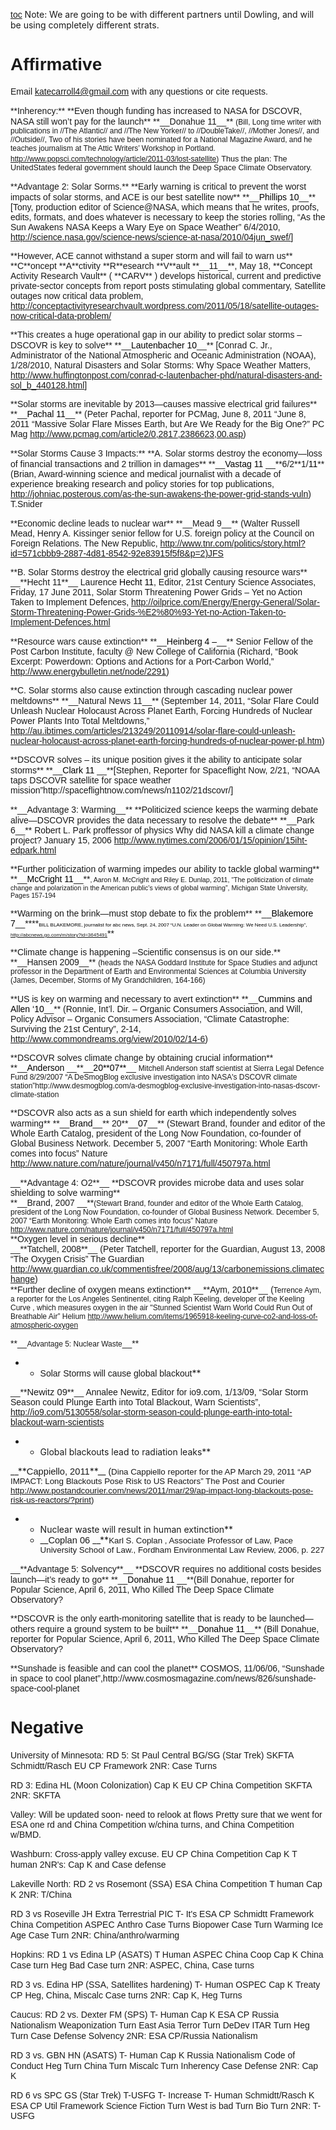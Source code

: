 <span style="font-family: Arial,Helvetica,sans-serif;">[[toc]]
</span>
Note: We are going to be with different partners until Dowling, and will be using completely different strats. 

=<span style="font-family: Arial,Helvetica,sans-serif;">Affirmative</span>= 
<span style="font-family: Arial,Helvetica,sans-serif;">Email [[mailto:katecarroll4@gmail.com|katecarroll4@gmail.com]] with any questions or cite requests.</span>



<span style="font-family: Arial,Helvetica,sans-serif;">**Inherency:**</span>
<span style="font-family: Arial,Helvetica,sans-serif;">**Even though funding has increased to NASA for DSCOVR, NASA still won’t pay for the launch**</span>
<span style="font-family: Arial,Helvetica,sans-serif;">**__Donahue 11__** <span style="font-size: 9pt; text-decoration: none;">(Bill, Long time writer with publications in //The Atlantic// and //The New Yorker// to //DoubleTake//, //Mother Jones//, and //Outside//, Two of his stories have been nominated for a National Magazine Award, and he teaches journalism at The Attic Writers’ Workshop in Portland. http://www.popsci.com/technology/article/2011-03/lost-satellite)</span></span>
<span style="font-family: Arial,Helvetica,sans-serif; font-size: 9.5pt;">Thus the plan: The UnitedStates federal government should launch the Deep Space Climate Observatory. </span>

<span style="font-family: Arial,Helvetica,sans-serif;">**Advantage 2: Solar Sorms.**</span>
<span style="font-family: Arial,Helvetica,sans-serif;">**Early warning is critical to prevent the worst impacts of solar storms, and ACE is our best satellite now**</span>
<span style="font-family: Arial,Helvetica,sans-serif;">**__<span style="color: black;">Phillips 10</span>__**[Tony, production editor of Science@NASA, which means that he writes, proofs, edits, formats, and does whatever is necessary to keep the stories rolling, “As the Sun Awakens NASA Keeps a Wary Eye on Space Weather” 6/4/2010, http://science.nasa.gov/science-news/science-at-nasa/2010/04jun_swef/]</span>

<span style="font-family: Arial,Helvetica,sans-serif;">**However, ACE cannot withstand a super storm and will fail to warn us**</span>
<span style="font-family: Arial,Helvetica,sans-serif;">**C**<span style="text-decoration: none;">oncept </span>**A**<span style="text-decoration: none;">ctivity </span>**R**<span style="text-decoration: none;">esearch </span>**V**<span style="text-decoration: none;">ault</span> **__11__**, May 18, **Concept Activity Research Vault** ( **CARV** ) develops historical, current and predictive private-sector concepts from report posts stimulating global commentary, Satellite outages now critical data problem, http://conceptactivityresearchvault.wordpress.com/2011/05/18/satellite-outages-now-critical-data-problem/</span>

<span style="font-family: Arial,Helvetica,sans-serif;">**This creates a huge operational gap in our ability to predict solar storms – DSCOVR is key to solve**</span>
<span style="font-family: Arial,Helvetica,sans-serif;">**__<span style="color: black;">Lautenbacher 10</span>__** [Conrad C. Jr., Administrator of the National Atmospheric and Oceanic Administration (NOAA), 1/28/2010, Natural Disasters and Solar Storms: Why Space Weather Matters, http://www.huffingtonpost.com/conrad-c-lautenbacher-phd/natural-disasters-and-sol_b_440128.html]</span>

<span style="font-family: Arial,Helvetica,sans-serif;">**Solar storms are inevitable by 2013—causes massive electrical grid failures**</span>
<span style="font-family: Arial,Helvetica,sans-serif;">**__<span style="color: black;">Pachal 11</span>__** (Peter Pachal, reporter for PCMag, June 8, 2011 “June 8, 2011 “Massive Solar Flare Misses Earth, but Are We Ready for the Big One?” PC Mag http://www.pcmag.com/article2/0,2817,2386623,00.asp)</span>

<span style="font-family: Arial,Helvetica,sans-serif;">**Solar Storms Cause 3 Impacts:**</span>
<span style="font-family: Arial,Helvetica,sans-serif;">**A. Solar storms destroy the economy—loss of financial transactions and 2 trillion in damages**</span>
<span style="font-family: Arial,Helvetica,sans-serif;">**__<span style="color: black;">Vastag 11 </span>__**6/2**1/<span style="color: black;">11</span>** (Brian, Award-winning science and medical journalist with a decade of experience breaking research and policy stories for top publications, http://johniac.posterous.com/as-the-sun-awakens-the-power-grid-stands-vuln) T.Snider</span>

<span style="font-family: Arial,Helvetica,sans-serif;">**Economic decline leads to nuclear war**</span>
<span style="font-family: Arial,Helvetica,sans-serif;">**__Mead 9__** (Walter Russell Mead, Henry A. Kissinger senior fellow for U.S. foreign policy at the Council on Foreign Relations. The New Republic, http://www.tnr.com/politics/story.html?id=571cbbb9-2887-4d81-8542-92e83915f5f8&p=2)JFS</span>

<span style="font-family: Arial,Helvetica,sans-serif;">**B. Solar Storms destroy the electrical grid globally causing resource wars**</span>
<span style="font-family: Arial,Helvetica,sans-serif;">__**Hecht 11**__ Laurence <span style="color: black;">Hecht 11</span>, Editor, 21st Century Science Associates, Friday, 17 June 2011, Solar Storm Threatening Power Grids – Yet no Action Taken to Implement Defences, http://oilprice.com/Energy/Energy-General/Solar-Storm-Threatening-Power-Grids-%E2%80%93-Yet-no-Action-Taken-to-Implement-Defences.html</span>

<span style="font-family: Arial,Helvetica,sans-serif;">**Resource wars cause extinction**</span>
<span style="font-family: Arial,Helvetica,sans-serif;">**__<span style="color: black;">Heinberg 4 –</span>__** Senior Fellow of the Post Carbon Institute, faculty @ New College of California (Richard, “Book Excerpt: Powerdown: Options and Actions for a Port-Carbon World,” http://www.energybulletin.net/node/2291)</span>

<span style="font-family: Arial,Helvetica,sans-serif;">**C. Solar storms also cause extinction through cascading nuclear power meltdowns**</span>
<span style="font-family: Arial,Helvetica,sans-serif;">**__Natural News 11__** (September 14, 2011, “Solar Flare Could Unleash Nuclear Holocaust Across Planet Earth, Forcing Hundreds of Nuclear Power Plants Into Total Meltdowns,” http://au.ibtimes.com/articles/213249/20110914/solar-flare-could-unleash-nuclear-holocaust-across-planet-earth-forcing-hundreds-of-nuclear-power-pl.htm)</span>

<span style="font-family: Arial,Helvetica,sans-serif;">**DSCOVR solves – its unique position gives it the ability to anticipate solar storms**</span>
<span style="font-family: Arial,Helvetica,sans-serif;">**__<span style="color: black;">Clark 11 </span>__**[Stephen, Reporter for Spaceflight Now, 2/21, “NOAA taps DSCOVR satellite for space weather mission”http://spaceflightnow.com/news/n1102/21dscovr/]</span>

<span style="font-family: Arial,Helvetica,sans-serif;">**__Advantage 3: Warming__**</span>
<span style="font-family: Arial,Helvetica,sans-serif;">**Politicized science keeps the warming debate alive—DSCOVR provides the data necessary to resolve the debate**</span>
<span style="font-family: Arial,Helvetica,sans-serif;">**__Park 6__** Robert L. Park proffessor of physics Why did NASA kill a climate change project? January 15, 2006 http://www.nytimes.com/2006/01/15/opinion/15iht-edpark.html</span>

<span style="font-family: Arial,Helvetica,sans-serif;">**Further politicization of warming impedes our ability to tackle global warming**</span>
<span style="font-family: Arial,Helvetica,sans-serif;">**__<span style="color: black;">McCright 11</span>__**<span style="font-size: 8pt;">, Aaron M. McCright and Riley E. Dunlap, 2011, “The politicization of climate change and polarization in the American public’s views of global warming”, Michigan State University, Pages 157-194</span></span>

<span style="font-family: Arial,Helvetica,sans-serif;">**Warming on the brink—must stop debate to fix the problem**</span>
<span style="font-family: Arial,Helvetica,sans-serif;">**__<span style="color: black;">Blakemore 7</span>__****<span style="color: black; font-size: 6pt;">BILL BLAKEMORE, journalist for abc news, Sept. 24, 2007 “U.N. Leader on Global Warming: We Need U.S. Leadership”, http://abcnews.go.com/m/story?id=3645491</span>**</span>

<span style="font-family: Arial,Helvetica,sans-serif;">**Climate change is happening –Scientific consensus is on our side.**</span>
<span style="font-family: Arial,Helvetica,sans-serif;">**__Hansen 2009__** <span style="font-size: 9pt;">(heads the NASA Goddard Institute for Space Studies and adjunct professor in the Department of Earth and Environmental Sciences at Columbia University (James, December, Storms of My Grandchildren, 164-166)</span></span>

<span style="font-family: Arial,Helvetica,sans-serif;">**US is key on warming and necessary to avert extinction**</span>
<span style="font-family: Arial,Helvetica,sans-serif;">**__<span style="color: black;">Cummins and Allen ‘10</span>__** (Ronnie, Int’l. Dir. – Organic Consumers Association, and Will, Policy Advisor – Organic Consumers Association, “Climate Catastrophe: Surviving the 21st Century”, 2-14, http://www.commondreams.org/view/2010/02/14-6)</span>

<span style="font-family: Arial,Helvetica,sans-serif;">**DSCOVR solves climate change by obtaining crucial information**</span>
<span style="font-family: Arial,Helvetica,sans-serif;">**__<span style="color: black;">Anderson </span>__**__<span style="color: black;">20**07**</span>__ <span style="font-size: 9pt;">Mitchell Anderson staff scientist at Sierra Legal Defence Fund 8/29/2007 “A DeSmogBlog exclusive investigation into NASA's DSCOVR climate station”http://www.desmogblog.com/a-desmogblog-exclusive-investigation-into-nasas-dscovr-climate-station</span></span>

<span style="font-family: Arial,Helvetica,sans-serif;">**DSCOVR also acts as a sun shield for earth which independently solves warming**</span>
<span style="font-family: Arial,Helvetica,sans-serif;">**__<span style="color: black;">Brand</span>__** 20**__<span style="color: black;">07</span>__** (Stewart Brand, founder and editor of the Whole Earth Catalog, president of the Long Now Foundation, co-founder of Global Business Network. December 5, 2007 “Earth Monitoring: Whole Earth comes into focus” Nature http://www.nature.com/nature/journal/v450/n7171/full/450797a.html</span>

<span style="font-family: Arial,Helvetica,sans-serif;">__**Advantage 4: O2**__</span>
<span style="font-family: Arial,Helvetica,sans-serif;">**DSCOVR provides microbe data and uses solar shielding to solve warming**</span>
<span style="display: block; text-align: left;"><span style="display: block; font-family: Arial,Helvetica,sans-serif; text-align: left;">**__<span class="Author-Date">Brand, </span><span class="CitesChar">20</span><span class="Author-Date">07 </span>__**<span style="font-size: 9pt;">(Stewart Brand, founder and editor of the Whole Earth Catalog, president of the Long Now Foundation, co-founder of Global Business Network. December 5, 2007 “Earth Monitoring: Whole Earth comes into focus” Nature http://www.nature.com/nature/journal/v450/n7171/full/450797a.html</span></span></span>
<span style="font-family: Arial,Helvetica,sans-serif;">**Oxygen level in serious decline**</span>
<span style="display: block; text-align: left;"><span style="display: block; font-family: Arial,Helvetica,sans-serif; text-align: left;">__**<span class="Author-Date">Tatchell, 2008</span>**__ (Peter Tatchell, reporter for the Guardian, August 13, 2008 “The Oxygen Crisis” The Guardian http://www.guardian.co.uk/commentisfree/2008/aug/13/carbonemissions.climatechange)</span></span>
<span style="font-family: Arial,Helvetica,sans-serif;">**Further decline of oxygen means extinction**</span>
<span style="font-family: Arial,Helvetica,sans-serif;">__**<span class="Author-Date">Aym, 2010</span>**__<span style="background-color: white;"> (</span><span style="background-color: white; font-size: 9pt;">Terrence Aym, a reporter for the Los Angeles Sentinentel, citing Ralph Keeling, developer of the Keeling Curve , which measures oxygen in the air "Stunned Scientist Warn World Could Run Out of Breathable Air” Helium http://www.helium.com/items/1965918-keeling-curve-co2-and-loss-of-atmospheric-oxygen</span></span>

<span style="font-family: Arial,Helvetica,sans-serif;">**__<span style="background-color: white; font-size: 9pt;">Advantage 5: Nuclear Waste</span>__**</span>

**<span style="font-family: Arial,Helvetica,sans-serif;">Solar Storms will cause global blackout</span>**
<span style="font-family: Arial,Helvetica,sans-serif;">__**<span style="font-size: 11pt;">Newitz 09</span>**__ Annalee <span class="Author-Date">Newitz</span>, Editor for io9.com, 1/13/<span class="Author-Date">09</span>, “Solar Storm Season could Plunge Earth into Total Blackout, Warn Scientists”, http://io9.com/5130558/solar-storm-season-could-plunge-earth-into-total-blackout-warn-scientists</span>

**Global blackouts lead to radiation leaks**
__**<span class="Author-Date"><span style="font-family: Arial,sans-serif; font-size: 11pt;">Cappiello, 2011</span></span>**__<span style="font-family: Arial,sans-serif;"> (</span><span style="font-family: Arial,sans-serif; font-size: 10pt;">Dina Cappiello reporter for the AP March 29, 2011 “AP IMPACT: Long Blackouts Pose Risk to US Reactors” The Post and Courier http://www.postandcourier.com/news/2011/mar/29/ap-impact-long-blackouts-pose-risk-us-reactors/?print)</span>

**Nuclear waste will result in human extinction**
**__<span style="font-family: Arial,sans-serif; font-size: 11pt;">Coplan 06 </span>__**<span style="font-family: Arial,sans-serif; font-size: 10pt;">Karl S. </span><span class="Author-Date" style="font-family: Arial,sans-serif; font-size: 10pt;">Coplan</span><span style="font-family: Arial,sans-serif; font-size: 10pt;"> , Associate Professor of Law, Pace University School of Law., Fordham Environmental Law Review, 2006, p. 227</span>

<span style="font-family: Arial,Helvetica,sans-serif;">__**Advantage 5: Solvency**__</span>
<span style="font-family: Arial,Helvetica,sans-serif;">**DSCOVR requires no additional costs besides launch—it’s ready to go**</span>
<span style="font-family: Arial,Helvetica,sans-serif;">**__<span style="color: black;">Donahue 11 </span>__**(Bill Donahue, reporter for Popular Science, April 6, 2011,<span style="text-decoration: none;"> Who Killed The Deep Space Climate Observatory?</span></span>

<span style="font-family: Arial,Helvetica,sans-serif;">**DSCOVR is the only earth-monitoring satellite that is ready to be launched—others require a ground system to be built**</span>
<span style="font-family: Arial,Helvetica,sans-serif;">**__<span style="color: black;">Donahue 11</span>__** (Bill Donahue, reporter for Popular Science, April 6, 2011,<span style="text-decoration: none;"> Who Killed The Deep Space Climate Observatory?</span></span>

<span style="font-family: Arial,Helvetica,sans-serif;">**Sunshade is feasible and can cool the planet**</span>
<span style="font-family: Arial,Helvetica,sans-serif;"><span class="Author-Date">COSMOS</span>, 11/06/<span class="Author-Date">06</span>, “Sunshade in space to cool planet”,http://www.cosmosmagazine.com/news/826/sunshade-space-cool-planet</span>

=<span style="font-family: Arial,Helvetica,sans-serif;">Negative</span>= 
<span style="font-family: Arial,Helvetica,sans-serif;">University of Minnesota:</span>
<span style="font-family: Arial,Helvetica,sans-serif;">RD 5: St Paul Central BG/SG (Star Trek)</span>
<span style="font-family: Arial,Helvetica,sans-serif;">SKFTA</span>
<span style="font-family: Arial,Helvetica,sans-serif;">Schmidtt/Rasch</span>
<span style="font-family: Arial,Helvetica,sans-serif;">EU CP</span>
<span style="font-family: Arial,Helvetica,sans-serif;">Framework</span>
<span style="font-family: Arial,Helvetica,sans-serif;">2NR: Case Turns</span>

<span style="font-family: Arial,Helvetica,sans-serif;">RD 3: Edina HL (Moon Colonization)</span>
<span style="font-family: Arial,Helvetica,sans-serif;">Cap K</span>
<span style="font-family: Arial,Helvetica,sans-serif;">EU CP</span>
<span style="font-family: Arial,Helvetica,sans-serif;">China Competition</span>
<span style="font-family: Arial,Helvetica,sans-serif;">SKFTA</span>
<span style="font-family: Arial,Helvetica,sans-serif;">2NR: SKFTA</span>


<span style="font-family: Arial,Helvetica,sans-serif;">Valley:</span>
<span style="font-family: Arial,Helvetica,sans-serif;">Will be updated soon- need to relook at flows</span>
<span style="font-family: Arial,Helvetica,sans-serif;">Pretty sure that we went for ESA one rd and China Competition w/china turns, and China Competition w/BMD.</span>

<span style="font-family: Arial,Helvetica,sans-serif;">Washburn: Cross-apply valley excuse.</span>
<span style="font-family: Arial,Helvetica,sans-serif;">EU CP</span>
<span style="font-family: Arial,Helvetica,sans-serif;">China Competition</span>
<span style="font-family: Arial,Helvetica,sans-serif;">Cap K</span>
<span style="font-family: Arial,Helvetica,sans-serif;">T human</span>
<span style="font-family: Arial,Helvetica,sans-serif;">2NR's: Cap K and Case defense</span>

<span style="font-family: Arial,Helvetica,sans-serif;">Lakeville North:</span>
<span style="font-family: Arial,Helvetica,sans-serif;">RD 2 vs Rosemont (SSA)</span>
<span style="font-family: Arial,Helvetica,sans-serif;">ESA</span>
<span style="font-family: Arial,Helvetica,sans-serif;">China Competition</span>
<span style="font-family: Arial,Helvetica,sans-serif;">T human</span>
<span style="font-family: Arial,Helvetica,sans-serif;">Cap K</span>
<span style="font-family: Arial,Helvetica,sans-serif;">2NR: T/China</span>

<span style="font-family: Arial,Helvetica,sans-serif;">RD 3 vs Roseville JH</span>
<span style="font-family: Arial,Helvetica,sans-serif;">Extra Terrestrial PIC</span>
<span style="font-family: Arial,Helvetica,sans-serif;">T- It's</span>
<span style="font-family: Arial,Helvetica,sans-serif;">ESA CP</span>
<span style="font-family: Arial,Helvetica,sans-serif;">Schmidtt</span>
<span style="font-family: Arial,Helvetica,sans-serif;">Framework</span>
<span style="font-family: Arial,Helvetica,sans-serif;">China Competition</span>
<span style="font-family: Arial,Helvetica,sans-serif;">ASPEC</span>
<span style="font-family: Arial,Helvetica,sans-serif;">Anthro Case Turns</span>
<span style="font-family: Arial,Helvetica,sans-serif;">Biopower Case Turn</span>
<span style="font-family: Arial,Helvetica,sans-serif;">Warming Ice Age Case Turn</span>
<span style="font-family: Arial,Helvetica,sans-serif;">2NR: China/anthro/warming</span>

<span style="font-family: Arial,Helvetica,sans-serif;">Hopkins:</span>
<span style="font-family: Arial,Helvetica,sans-serif;">RD 1 vs Edina LP (ASATS)</span>
<span style="font-family: Arial,Helvetica,sans-serif;">T Human</span>
<span style="font-family: Arial,Helvetica,sans-serif;">ASPEC</span>
<span style="font-family: Arial,Helvetica,sans-serif;">China Coop</span>
<span style="font-family: Arial,Helvetica,sans-serif;">Cap K</span>
<span style="font-family: Arial,Helvetica,sans-serif;">China Case turn</span>
<span style="font-family: Arial,Helvetica,sans-serif;">Heg Bad Case turn</span>
<span style="font-family: Arial,Helvetica,sans-serif;">2NR: ASPEC, China, Case turns</span>

<span style="font-family: Arial,Helvetica,sans-serif;">RD 3 vs. Edina HP (SSA, S<span style="font-size: 11pt;">atellites </span>hardening)</span>
<span style="font-family: Arial,Helvetica,sans-serif;">T- Human</span>
<span style="font-family: Arial,Helvetica,sans-serif;">OSPEC</span>
<span style="font-family: Arial,Helvetica,sans-serif;">Cap K</span>
<span style="font-family: Arial,Helvetica,sans-serif;">Treaty CP</span>
<span style="font-family: Arial,Helvetica,sans-serif;">Heg, China, Miscalc Case turns</span>
<span style="font-family: Arial,Helvetica,sans-serif;">2NR: Cap K, Heg Turns</span>

<span style="font-family: Arial,Helvetica,sans-serif;">Caucus:</span>
<span style="font-family: Arial,Helvetica,sans-serif;">RD 2 vs. Dexter FM (SPS)</span>
<span style="font-family: Arial,Helvetica,sans-serif;">T- Human </span>
<span style="font-family: Arial,Helvetica,sans-serif;">Cap K</span>
<span style="font-family: Arial,Helvetica,sans-serif;">ESA CP</span>
<span style="font-family: Arial,Helvetica,sans-serif;">Russia Nationalism </span>
<span style="font-family: Arial,Helvetica,sans-serif;">Weaponization Turn</span>
<span style="font-family: Arial,Helvetica,sans-serif;">East Asia Terror Turn</span>
<span style="font-family: Arial,Helvetica,sans-serif;">DeDev</span>
<span style="font-family: Arial,Helvetica,sans-serif;">ITAR Turn</span>
<span style="font-family: Arial,Helvetica,sans-serif;">Heg Turn</span>
<span style="font-family: Arial,Helvetica,sans-serif;">Case Defense </span>
<span style="font-family: Arial,Helvetica,sans-serif;">Solvency</span>
<span style="font-family: Arial,Helvetica,sans-serif;">2NR: ESA CP/Russia Nationalism</span>

<span style="font-family: Arial,Helvetica,sans-serif;">RD 3 vs. GBN HN (ASATS)</span>
<span style="font-family: Arial,Helvetica,sans-serif;">T- Human</span>
<span style="font-family: Arial,Helvetica,sans-serif;">Cap K</span>
<span style="font-family: Arial,Helvetica,sans-serif;">Russia Nationalism</span>
<span style="font-family: Arial,Helvetica,sans-serif;">Code of Conduct</span>
<span style="font-family: Arial,Helvetica,sans-serif;">Heg Turn</span>
<span style="font-family: Arial,Helvetica,sans-serif;">China Turn</span>
<span style="font-family: Arial,Helvetica,sans-serif;">Miscalc Turn</span>
<span style="font-family: Arial,Helvetica,sans-serif;">Inherency </span>
<span style="font-family: Arial,Helvetica,sans-serif;">Case Defense</span>
<span style="font-family: Arial,Helvetica,sans-serif;">2NR: Cap K</span>

<span style="font-family: Arial,Helvetica,sans-serif;">RD 6 vs SPC GS (Star Trek)</span>
<span style="font-family: Arial,Helvetica,sans-serif;">T-USFG</span>
<span style="font-family: Arial,Helvetica,sans-serif;">T- Increase</span>
<span style="font-family: Arial,Helvetica,sans-serif;">T- Human</span>
<span style="font-family: Arial,Helvetica,sans-serif;">Schmidtt/Rasch K</span>
<span style="font-family: Arial,Helvetica,sans-serif;">ESA CP</span>
<span style="font-family: Arial,Helvetica,sans-serif;">Util</span>
<span style="font-family: Arial,Helvetica,sans-serif;">Framework</span>
<span style="font-family: Arial,Helvetica,sans-serif;">Science Fiction Turn </span>
<span style="font-family: Arial,Helvetica,sans-serif;">West is bad Turn</span>
<span style="font-family: Arial,Helvetica,sans-serif;">Bio Turn</span>
<span style="font-family: Arial,Helvetica,sans-serif;">2NR: T-USFG</span>